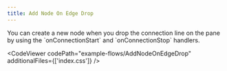 ```yaml
---
title: Add Node On Edge Drop
---
```



<ExampleLayout>
You can create a new node when you drop the connection line on the pane by using the `onConnectionStart` and `onConnectionStop` handlers.

<CodeViewer
  codePath="example-flows/AddNodeOnEdgeDrop"
  additionalFiles={['index.css']}
/>
</ExampleLayout>
